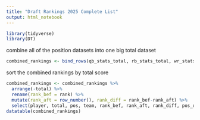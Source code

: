 ```yaml
---
title: "Draft Rankings 2025 Complete List"
output: html_notebook
---
```


```r
library(tidyverse)
library(DT)
```

combine all of the position datasets into one big total dataset
```r
combined_rankings <- bind_rows(qb_stats_total, rb_stats_total, wr_stats_total, te_stats_total, ot_stats_total, iol_stats_total, dl_stats_total, ed_stats_total, lb_stats_total, cb_stats_total, s_stats_total)
```

sort the combined rankings by total score
```r
combined_rankings <- combined_rankings %>%
  arrange(-total) %>%
  rename(rank_bef = rank) %>%
  mutate(rank_aft = row_number(), rank_diff = rank_bef-rank_aft) %>%
  select(player, total, pos, team, rank_bef, rank_aft, rank_diff, pos_rank_bef, pos_rank_aft, pos_rank_diff)
datatable(combined_rankings)
```



